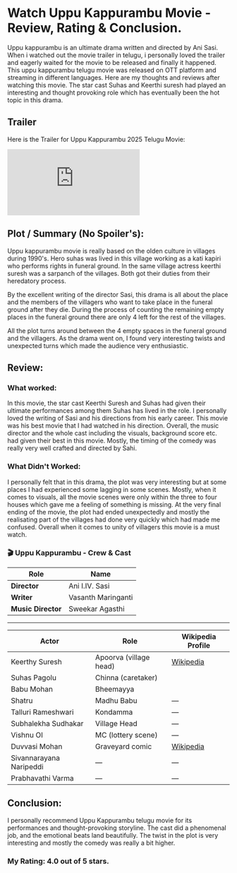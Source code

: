 


# Watch Uppu Kappurambu Movie - Review, Rating & Conclusion.

<Breadcrumbs />

Uppu kappurambu is an ultimate drama written and directed by Ani Sasi. When i watched out the movie trailer in telugu, i personally loved the trailer and eagerly waited for the movie to be released and finally it happened. This uppu kappurambu telugu movie was released on OTT platform and streaming in different languages. Here are my thoughts and reviews after watching this movie. The star cast Suhas and Keerthi suresh had played an interesting and thought provoking role which has eventually been the hot topic in this drama.

<MDXImage
  src={SEO_OBJ.UPPU_KAPPURAMBU.featuredImage}
  alt={SEO_OBJ.UPPU_KAPPURAMBU.featuredImageAltText}
  title={SEO_OBJ.UPPU_KAPPURAMBU.featuredImageAltText}
  extraStyling=" !h-96 max-w-[380px] lg:min-h-[400px] lg:h-auto lg:w-2/5 m-auto"
/>

## Trailer

Here is the Trailer for Uppu Kappurambu 2025 Telugu Movie:

<iframe
  src="https://www.youtube.com/embed/nIiu4qqtJUk?si=nVxS6Qq8VZYDMSJw"
  title="Uppu Kappurambu Telugu Movie Trailer"
  frameborder="0"
  allow="accelerometer; autoplay; clipboard-write; encrypted-media; gyroscope; picture-in-picture; web-share"
  referrerpolicy="strict-origin-when-cross-origin"
  allowfullscreen
  className="w-full h-[300px] lg:min-h-[500px]"
></iframe>

## Plot / Summary (No Spoiler's):

Uppu kappurambu movie is really based on the olden culture in villages during 1990's. Hero suhas was lived in this village working as a kati kapiri who performs rights in funeral ground. In the same village actress keerthi suresh was a sarpanch of the villages. Both got their duties from their heredatory process.

By the excellent writing of the director Sasi, this drama is all about the place and the members of the villagers who want to take place in the funeral ground after they die. During the process of counting the remaining empty places in the funeral ground there are only 4 left for the rest of the villages.

All the plot turns around between the 4 empty spaces in the funeral ground and the villagers. As the drama went on, I found very interesting twists and unexpected turns which made the audience very enthusiastic.

## Review:

### What worked:

In this movie, the star cast Keerthi Suresh and Suhas had given their ultimate performances among them Suhas has lived in the role. I personally loved the writing of Sasi and his directions from his early career. This movie was his best movie that I had watched in his direction. Overall, the music director and the whole cast including the visuals, background score etc. had given their best in this movie. Mostly, the timing of the comedy was really very well crafted and directed by Sahi.

### What Didn't Worked:

I personally felt that in this drama, the plot was very interesting but at some places I had experienced some lagging in some scenes. Mostly, when it comes to visuals, all the movie scenes were only within the three to four houses which gave me a feeling of something is missing. At the very final ending of the movie, the plot had ended unexpectedly and mostly the realisating part of the villages had done very quickly which had made me confused. Overall when it comes to unity of villagers this movie is a must watch.

### 🎬 Uppu Kappurambu - Crew & Cast

| Role               | Name               |
| ------------------ | ------------------ |
| **Director**       | Ani I.IV. Sasi     |
| **Writer**         | Vasanth Maringanti |
| **Music Director** | Sweekar Agasthi    |

---

| Actor                   | Role                   | Wikipedia Profile                                         |
| ----------------------- | ---------------------- | --------------------------------------------------------- |
| Keerthy Suresh          | Apoorva (village head) | [Wikipedia](https://en.wikipedia.org/wiki/Keerthy_Suresh) |
| Suhas Pagolu            | Chinna (caretaker)     |
| Babu Mohan              | Bheemayya              |                                                           |
| Shatru                  | Madhu Babu             | —                                                         |
| Talluri Rameshwari      | Kondamma               | —                                                         |
| Subhalekha Sudhakar     | Village Head           | —                                                         |
| Vishnu OI               | MC (lottery scene)     | —                                                         |
| Duvvasi Mohan           | Graveyard comic        | [Wikipedia](https://en.wikipedia.org/wiki/Duvvasi_Mohan)  |
| Sivannarayana Naripeddi | —                      | —                                                         |
| Prabhavathi Varma       | —                      | —                                                         |

## Conclusion:

I personally recommend Uppu Kappurambu telugu movie for its performances and thought-provoking storyline. The cast did a phenomenal job, and the emotional beats land beautifully. The twist in the plot is very interesting and mostly the comedy was really a bit higher.

### My Rating: 4.0 out of 5 stars.
